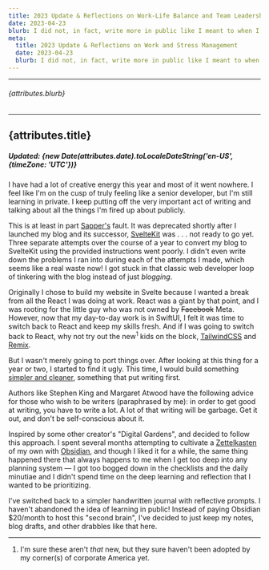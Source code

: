 ```yaml
---
title: 2023 Update & Reflections on Work-Life Balance and Team Leadership
date: 2023-04-23
blurb: I did not, in fact, write more in public like I meant to when I set this up last year. I didn't write more at all. I got promoted and became overwhelmed. This is how I'm crawling back out.
meta:
  title: 2023 Update & Reflections on Work and Stress Management
  date: 2023-04-23
  blurb: I did not, in fact, write more in public like I meant to when I set this up last year. I didn't write more at all. I got promoted and became overwhelmed. This is how I'm crawling back out.
---
```


---

###### {attributes.blurb}

---

## {attributes.title}

##### Updated: {new Date(attributes.date).toLocaleDateString('en-US', {timeZone: 'UTC'})}

I have had a lot of creative energy this year and most of it went nowhere. I feel like I'm on the cusp of truly feeling like a senior developer, but I'm still learning in private. I keep putting off the very important act of writing and talking about all the things I'm fired up about publicly.

This is at least in part [Sapper's](https://sapper.svelte.devhttps://sapper.svelte.dev) fault. It was deprecated shortly after I launched my blog and its successor, [SvelteKit](https://kit.svelte.dev) was . . . not ready to go yet. Three separate attempts over the course of a year to convert my blog to SvelteKit using the provided instructions went poorly. I didn't even write down the problems I ran into during each of the attempts I made, which seems like a real waste now! I got stuck in that classic web developer loop of tinkering with the blog instead of just _blogging_.

Originally I chose to build my website in Svelte because I wanted a break from all the React I was doing at work. React was a giant by that point, and I was rooting for the little guy who was not owned by ~~Facebook~~ Meta. However, now that my day-to-day work is in SwiftUI, I felt it was time to switch back to React and keep my skills fresh. And if I was going to switch back to React, why not try out the new<sup>1</sup> kids on the block, [TailwindCSS](https://tailwindcss.com) and [Remix](https://remix.run/docs/en/v1/api/remix).

But I wasn't merely going to port things over. After looking at this thing for a year or two, I started to find it ugly. This time, I would build something [simpler and cleaner](https://www.youtube.com/watch?v=G4spBKeErkE), something that put writing first.

Authors like Stephen King and Margaret Atwood have the following advice for those who wish to be writers (paraphrased by me): in order to get good at writing, you have to write a lot. A lot of that writing will be garbage. Get it out, and don't be self-conscious about it.

Inspired by some other creator's "Digital Gardens", and decided to follow this approach. I spent several months attempting to cultivate a [Zettelkasten](https://zettelkasten.de/posts/overview/) of my own with [Obsidian](http://obsidian.md), and though I liked it for a while, the same thing happened there that always happens to me when I get too deep into any planning system &mdash; I got too bogged down in the checklists and the daily minutiae and I didn't spend time on the deep learning and reflection that I wanted to be prioritizing.

I've switched back to a simpler handwritten journal with reflective prompts. I haven't abandoned the idea of learning in public! Instead of paying Obsidian $20/month to host this "second brain", I've decided to just keep my notes, blog drafts, and other drabbles like that here.

---

1. I'm sure these aren't _that_ new, but they sure haven't been adopted by my corner(s) of corporate America yet.
